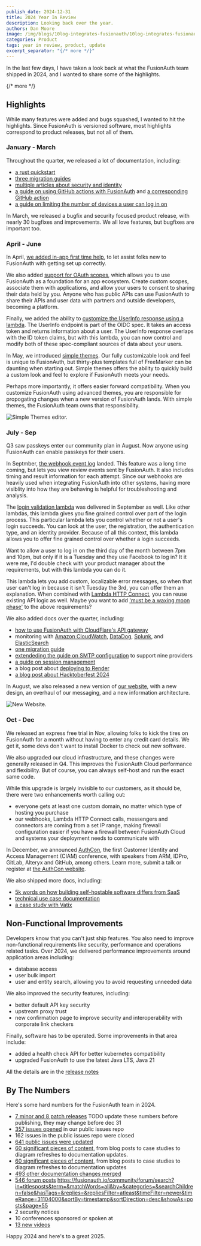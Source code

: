 ```yaml
---
publish_date: 2024-12-31 
title: 2024 Year In Review
description: Looking back over the year.
authors: Dan Moore
image: /img/blogs/10log-integrates-fusionauth/10log-integrates-fusionauth.png
categories: Product
tags: year in review, product, update
excerpt_separator: "{/* more */}"
---
```


In the last few days, I have taken a look back at what the FusionAuth team shipped in 2024, and I wanted to share some of the highlights.

{/* more */}

## Highlights

While many features were added and bugs squashed, I wanted to hit the highlights. Since FusionAuth is versioned software, most highlights correspond to product releases, but not all of them.

### January - March

Throughout the quarter, we released a lot of documentation, including:

* [a rust quickstart](/docs/quickstarts/quickstart-rust-actix-web)
* [three migration guides](/docs/lifecycle/migrate-users/provider-specific/)
* [multiple articles about security and identity](/articles/)
* [a guide on using GitHub actions with FusionAuth](/docs/get-started/run-in-the-cloud/github-actions) and [a corresponding GitHub action](https://github.com/fusionauth/fusionauth-github-action)
* [a guide on limiting the number of devices a user can log in on](/docs/extend/examples/device-limiting)

In March, we released a bugfix and security focused product release, with nearly 30 bugfixes and improvements. We all love features, but bugfixes are important too.

### April - June

In April, [we added in-app first time help](/docs/get-started/download-and-install/setup-wizard#complete-first-time-setup), to let assist folks new to FusionAuth with getting set up correctly.

We also added [support for OAuth scopes](/blog/custom-scopes-in-third-party-applications), which allows you to use FusionAuth as a foundation for an app ecosystem. Create custom scopes, associate them with applications, and allow your users to consent to sharing their data held by you. Anyone who has public APIs can use FusionAuth to share their APIs and user data with partners and outside developers, becoming a platform.

Finally, we added the ability to [customize the UserInfo response using a lambda](/docs/extend/code/lambdas/userinfo-populate). The UserInfo endpoint is part of the OIDC spec. It takes an access token and returns information about a user. The UserInfo response overlaps with the ID token claims, but with this lambda, you can now control and modify both of these spec-compliant sources of data about your users.

In May, we introduced [simple themes](/docs/customize/look-and-feel/simple-theme-editor). Our fully customizable look and feel is unique to FusionAuth, but thirty-plus templates full of FreeMarker can be daunting when starting out. Simple themes offers the ability to quickly build a custom look and feel to explore if FusionAuth meets your needs.

Perhaps more importantly, it offers easier forward compatibility. When you customize FusionAuth using advanced themes, you are responsible for propogating changes when a new version of FusionAuth lands. With simple themes, the FusionAuth team owns that responsibility.

![Simple Themes editor.](/img/docs/customize/look-and-feel/simple-theme-editor/images.png)

### July - Sep

Q3 saw passkeys enter our community plan in August. Now anyone using FusionAuth can enable passkeys for their users.

In Septmber, [the webhook event log](/docs/extend/events-and-webhooks/webhook-event-log) landed. This feature was a long time coming, but lets you view review events sent by FusionAuth. It also includes timing and result information for each attempt. Since our webhooks are heavily used when integrating FusionAuth into other systems, having more visiblity into how they are behaving is helpful for troubleshooting and analysis.

The [login validation lambda](/docs/extend/code/lambdas/login-validation) was delivered in September as well. Like other lambdas, this lambda gives you fine grained control over part of the login process. This particular lambda lets you control whether or not a user's login succeeds. You can look at the user, the registration, the authentication type, and an identity provider. Because of all this context, this lambda allows you to offer fine grained control over whether a login succeeds.

Want to allow a user to log in on the third day of the month between 7pm and 10pm, but only if it is a Tuesday and they use Facebook to log in? It it were me, I'd double check with your product manager about the requirements, but with this lambda you can do it.

This lambda lets you add custom, localizable error messages, so when that user can't log in because it isn't Tuesday the 3rd, you can offer them an explanation. When combined with [Lambda HTTP Connect](/docs/extend/code/lambdas/lambda-remote-api-calls), you can reuse existing API logic as well. Maybe you want to add ['must be a waxing moon phase'](https://docs.astronomyapi.com/endpoints/studio/moon-phase) to the above requirements?

We also added docs over the quarter, including:

* [how to use FusionAuth with CloudFlare's API gateway](/docs/extend/examples/api-gateways/cloudflare-api-gateway)
* monitoring with [Amazon CloudWatch](/docs/operate/secure-and-monitor/cloudwatch), [DataDog](/docs/operate/secure-and-monitor/datadog), [Splunk](/docs/operate/secure-and-monitor/splunk), and [ElasticSearch](/docs/operate/secure-and-monitor/elastic)
* [one migration guide](/docs/lifecycle/migrate-users/provider-specific/)
* [extendeding the guide on SMTP configuration](/docs/customize/email-and-messages/configure-email) to support nine providers
* [a guide on session management](/docs/lifecycle/authenticate-users/logout-session-management)
* a blog post about [deploying to Render](/blog/fusionauth-on-render)
* [a blog post about Hacktoberfest 2024](/blog/2024-hacktoberfest)

In August, we also released a new version of [our website](/), with a new design, an overhaul of our messaging, and a new information architecture.

![New Website.](/img/blogs/2024-retro/new-website.png)

### Oct - Dec

We released an express free trial in Nov, allowing folks to kick the tires on FusionAuth for a month without having to enter any credit card details. We get it, some devs don't want to install Docker to check out new software.

We also upgraded our cloud infrastructure, and these changes were generally released in Q4. This improves the FusionAuth Cloud performance and flexibility. But of course, you can always self-host and run the exact same code.

While this upgrade is largely invisible to our customers, as it should be, there were two enhancements worth calling out:

* everyone gets at least one custom domain, no matter which type of hosting you purchase
* our webhooks, Lambda HTTP Connect calls, messengers and connectors are coming from a set IP range, making firewall configuration easier if you have a firewall between FusionAuth Cloud and systems your deployment needs to communicate with

In December, we announced [AuthCon](/blog/authcon-press-release), the first Customer Identity and Access Management (CIAM) conference, with speakers from ARM, IDPro, GitLab, Alteryx and GitHub, among others. Learn more, submit a talk or register at [the AuthCon website](https://www.authcon.io/).

We also shipped more docs, including:

* [5k words on how building self-hostable software differs from SaaS](/blog/building-self-hostable-application)
* [technical use case documentation](/docs/get-started/use-cases/)
* [a case study with Vatix](/blog/vatix-fusionauth)

## Non-Functional Improvements

Developers know that you can't just ship features. You also need to improve non-functional requirements like security, performance and operations related tasks. Over 2024, we delivered performance improvements around application areas including:

* database access
* user bulk import
* user and entity search, allowing you to avoid requesting unneeded data

We also improved the security features, including:

* better default API key security
* upstream proxy trust
* new confirmation page to improve security and interoperability with corporate link checkers

Finally, software has to be operated. Some improvements in that area include:

* added a health check API for better kubernetes compatibility
* upgraded FusionAuth to use the latest Java LTS, Java 21

All the details are in the [release notes](/docs/release-notes/)

## By The Numbers

Here's some hard numbers for the FusionAuth team in 2024.

* [7 minor and 8 patch releases](/docs/release-notes/)
TODO update these numbers before publishing, they may change before dec 31
* [357 issues opened](https://github.com/FusionAuth/fusionauth-issues/issues?q=is%3Aissue+created%3A2024-01-01..2025-01-01) in our public issues repo
* 162 issues in the public issues repo were closed
* [641 public issues were updated](https://github.com/FusionAuth/fusionauth-issues/issues?q=is%3Aissue+updated%3A2024-01-01..2025-01-01)
* [60 significant pieces of content](https://github.com/fusionauth/fusionauth-site/pulls?q=is%3Apr+merged%3A2024-01-01..2025-01-01+label%3Acontent), from blog posts to case studies to diagram refreshes to documentation updates.
* [60 significant pieces of content](https://github.com/fusionauth/fusionauth-site/pulls?q=is%3Apr+merged%3A2024-01-01..2025-01-01+label%3Acontent), from blog posts to case studies to diagram refreshes to documentation updates
* [493 other documentation changes merged](https://github.com/fusionauth/fusionauth-site/pulls?q=is%3Apr+merged%3A2024-01-01..2025-01-01+-label%3Acontent)
* [546 forum posts](https://fusionauth.io/community/forum/)
https://fusionauth.io/community/forum/search?in=titlesposts&term=&matchWords=all&by=&categories=&searchChildren=false&hasTags=&replies=&repliesFilter=atleast&timeFilter=newer&timeRange=31104000&sortBy=timestamp&sortDirection=desc&showAs=posts&page=55
* 2 security notices
* 10 conferences sponsored or spoken at
* [13 new videos](https://www.youtube.com/c/fusionauth)

Happy 2024 and here's to a great 2025.
